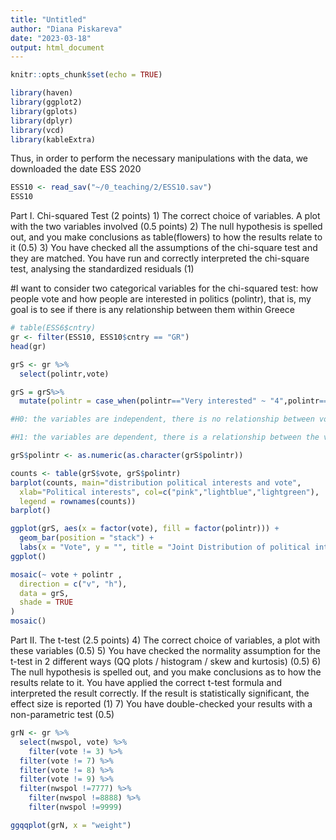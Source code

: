 ```yaml
---
title: "Untitled"
author: "Diana Piskareva"
date: "2023-03-18"
output: html_document
---
```


```r
knitr::opts_chunk$set(echo = TRUE)
```


```r
library(haven)
library(ggplot2)
library(gplots)
library(dplyr)
library(vcd)
library(kableExtra)

```
Thus, in order to perform the necessary manipulations with the data, we downloaded the date ESS 2020
```r
ESS10 <- read_sav("~/0_teaching/2/ESS10.sav")
ESS10
```

Part I. Chi-squared Test (2 points)
1) The correct choice of variables. A plot with the two variables involved (0.5 points)
2) The null hypothesis is spelled out, and you make conclusions as table(flowers)
to how the results relate to it (0.5)
3) You have checked all the assumptions of the chi-square test and they are matched. You have run and correctly interpreted the chi-square test, analysing the standardized residuals (1)

#I want to consider two categorical variables for the chi-squared test: how people vote and how people are interested in politics (polintr), that is, my goal is to see if there is any relationship between them within Greece  
```r

# table(ESS6$cntry)
gr <- filter(ESS10, ESS10$cntry == "GR")
head(gr)

```

```r
grS <- gr %>% 
  select(polintr,vote)


```
```r
grS = grS%>%
  mutate(polintr = case_when(polintr=="Very interested" ~ "4",polintr=="Quite interested" ~ "3",polintr=="Hardly interested" ~ "2", polintr=="Not at all interested" ~ "1"))

```

```r
#H0: the variables are independent, there is no relationship between vote and polintr. Knowing the value of one variable does not help to predict the value of the other variable

#H1: the variables are dependent, there is a relationship between the vote and polintr. Knowing the value of one variable helps to predict the value of the other variable

grS$polintr <- as.numeric(as.character(grS$polintr))

```

```r

counts <- table(grS$vote, grS$polintr)
barplot(counts, main="distribution political interests and vote",
  xlab="Political interests", col=c("pink","lightblue","lightgreen"),
  legend = rownames(counts))
barplot()
```

```r

ggplot(grS, aes(x = factor(vote), fill = factor(polintr))) +
  geom_bar(position = "stack") +
  labs(x = "Vote", y = "", title = "Joint Distribution of political interest and vote", fill = "Political interests")
ggplot()
```


```r


mosaic(~ vote + polintr ,
  direction = c("v", "h"),
  data = grS,
  shade = TRUE
)
mosaic()

```


Part II. The t-test (2.5 points)
4) The correct choice of variables, a plot with these variables (0.5)
5) You have checked the normality assumption for the t-test in 2 different ways (QQ plots / histogram / skew and kurtosis) (0.5)
6) The null hypothesis is spelled out, and you make conclusions as to how the results relate to it. You have applied the correct t-test formula and interpreted the result correctly. If the result is statistically significant, the effect size is reported (1)
7) You have double-checked your results with a non-parametric test (0.5)


```r
grN <- gr %>% 
  select(nwspol, vote) %>% 
    filter(vote != 3) %>% 
  filter(vote != 7) %>% 
  filter(vote != 8) %>% 
  filter(vote != 9) %>% 
  filter(nwspol !=7777) %>% 
    filter(nwspol !=8888) %>% 
    filter(nwspol !=9999)  
```


```r
ggqqplot(grN, x = "weight")




```



```r


```

```r
```

```r
```

```r
```

